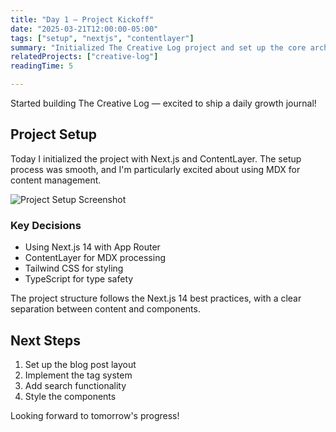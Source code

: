 ```yaml
---
title: "Day 1 — Project Kickoff"
date: "2025-03-21T12:00:00-05:00"
tags: ["setup", "nextjs", "contentlayer"]
summary: "Initialized The Creative Log project and set up the core architecture."
relatedProjects: ["creative-log"]
readingTime: 5

---
```


Started building The Creative Log — excited to ship a daily growth journal!

## Project Setup

Today I initialized the project with Next.js and ContentLayer. The setup process was smooth, and I'm particularly excited about using MDX for content management.

![Project Setup Screenshot](/brandImages/2.jpg)

### Key Decisions

- Using Next.js 14 with App Router
- ContentLayer for MDX processing
- Tailwind CSS for styling
- TypeScript for type safety

<Info>
  The project structure follows the Next.js 14 best practices, with a clear separation between content and components.
</Info>

## Next Steps

1. Set up the blog post layout
2. Implement the tag system
3. Add search functionality
4. Style the components

Looking forward to tomorrow's progress!
